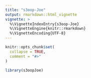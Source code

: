 ```yaml
---
title: "s3oop-Joe"
output: rmarkdown::html_vignette
vignette: >
  %\VignetteIndexEntry{s3oop-Joe}
  %\VignetteEngine{knitr::rmarkdown}
  %\VignetteEncoding{UTF-8}
---
```


```r
knitr::opts_chunk$set(
  collapse = TRUE,
  comment = "#>"
)
```

```r
library(s3oopJoe)
```
